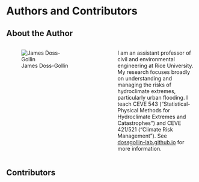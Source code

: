 # Authors and Contributors {.unnumbered}

## About the Author

::: {.columns}
::: {.column width=45%}
![James Doss-Gollin](../_assets/img/james.png)
:::
::: {.column width=10%}
:::
::: {.column width=45%}
I am an assistant professor of civil and environmental engineering at Rice University.
My research focuses broadly on understanding and managing the risks of hydroclimate extremes, particularly urban flooding.
I teach CEVE 543 ("Statistical-Physical Methods for Hydroclimate Extremes and Catastrophes") and CEVE 421/521 ("Climate Risk Management").
See [dossgollin-lab.github.io](https://dossgollin-lab.github.io) for more information.
:::
:::

## Contributors